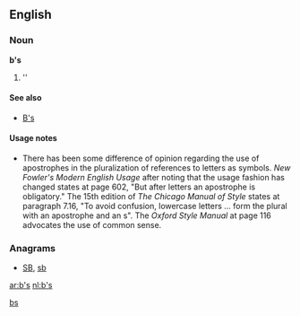 {{also|.bs|bs|B's|Bs|BS|␈}}
==English==

===Noun===
'''b's'''

# ''{{plural of|[[b]]}}

====See also====
* [[B's]]

====Usage notes====
*There has been some difference of opinion regarding the use of apostrophes in the pluralization of references to letters as symbols.  ''New Fowler's Modern English Usage'' after noting that the usage fashion has changed states at page 602, "But after letters an apostrophe is obligatory."    The 15th edition of ''The Chicago Manual of Style'' states at paragraph 7.16, "To avoid confusion, lowercase letters ... form the plural with an apostrophe and an s".  The ''Oxford Style Manual'' at page 116 advocates the use of common sense.

===Anagrams===
* [[SB#English|SB]], [[sb#English|sb]]

[[Category:English terms spelled with '|bs]]

[[ar:b's]]
[[nl:b's]]